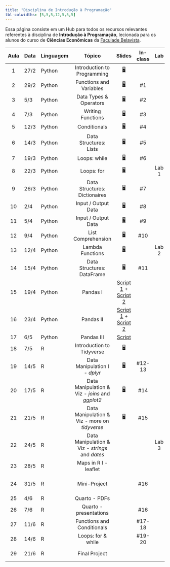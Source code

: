 ```yaml
---
title: "Disciplina de Introdução à Programação"
tbl-colwidths: [5,5,5,12,5,5,5]
---
```


Essa página consiste em um Hub para todos os recursos relevantes referentes à disciplina de **Introdução à Programação**, lecionada para os alunos do curso de **Ciências Econômicas** da [Faculade Belavista](https://faculdadebelavista.edu.br/).

::: column-screen-inset-right
| Aula | Data | Linguagem | Tópico | Slides | In-class | Lab | Project | 
|:------:|--------|--------|:------:|:------:|:------:|:------:|:------:|
| 1 | 27/2 | Python | Introduction to Programming | [🖥](/aulas/slides-class-1.html "Class Slides 1"){aria-label="Aula 1"} |  | | |
| 2 | 29/2 | Python | Functions and Variables | [🖥](/aulas/slides-class-2.html "Class Slides 2"){aria-label="Aula 2"} | #1 | | |
| 3 | 5/3 | Python | Data Types & Operators | [🖥](/aulas/slides-class-3.html "Class Slides 3"){aria-label="Aula 3"} | #2 | | |
| 4 | 7/3 | Python | Writing Functions| [🖥](/aulas/slides-class-4.html "Class Slides 4"){aria-label="Aula 4"} | #3 | | |
| 5 | 12/3 | Python | Conditionals | [🖥](/aulas/slides-class-5.html "Class Slides 5"){aria-label="Aula 5"} | #4 | | |
| 6 | 14/3 | Python | Data Structures: Lists | [🖥](/aulas/slides-class-6.html "Class Slides 6"){aria-label="Aula 6"} | #5 | | |
| 7 | 19/3 | Python | Loops: while | [🖥](/aulas/slides-class-7.html "Class Slides 7"){aria-label="Aula 7"} | #6 | | |
| 8 | 22/3 | Python | Loops: for | [🖥](/aulas/slides-class-8.html "Class Slides 8"){aria-label="Aula 8"} | | Lab 1 | |
| 9 | 26/3 | Python | Data Structures: Dictionaires | [🖥](/aulas/slides-class-9.html "Class Slides 9"){aria-label="Aula 9"} | #7 | | |
| 10 | 2/4 | Python | Input / Output Data | [🖥](/aulas/slides-class-10.html "Class Slides 10"){aria-label="Aula 10"} | #8 | | |
| 11 | 5/4 | Python | Input / Output Data | [🖥](/aulas/slides-class-11.html "Class Slides 11"){aria-label="Aula 11"} | #9 | | |
| 12 | 9/4 | Python | List Comprehension | [🖥](/aulas/slides-class-12.html "Class Slides 12"){aria-label="Aula 12"} | #10 | | |
| 13 | 12/4 | Python | Lambda Functions | [🖥](/aulas/slides-class-13.html "Class Slides 13"){aria-label="Aula 12"} | | Lab 2 | |
| 14 | 15/4 | Python | Data Structures: DataFrame | [🖥](/aulas/slides-class-14.html "Class Slides 14"){aria-label="Aula 12"}  | #11 | | |
| 15 | 19/4 | Python | Pandas I | [Script 1](https://raw.githubusercontent.com/ArthurCheib/fb-student-dashboard/main/fb-dashboard/aulas/class15.py) + [Script 2](https://raw.githubusercontent.com/ArthurCheib/fb-student-dashboard/main/fb-dashboard/aulas/class15-i.py) | | | |
| 16 | 23/4 | Python | Pandas II | [Script 1](https://raw.githubusercontent.com/ArthurCheib/fb-student-dashboard/main/fb-dashboard/aulas/class15-ii.py) + [Script 2](https://raw.githubusercontent.com/ArthurCheib/fb-student-dashboard/main/fb-dashboard/aulas/class16-iii.py)  | | | |
| 17 | 6/5 | Python | Pandas III | [Script]()  |  | | |
| 18 |7/5 | R | Introduction to Tidyverse | [🖥](/aulas/slides-class-20.html "Class Slides 20"){aria-label="Aula 20"} | | | |
| 19 | 14/5 | R | Data Manipulation I - *dplyr* | [🖥](/aulas/slides-class-21.html "Class Slides 21"){aria-label="Aula 21"} | #12-13  |  |
| 20 | 17/5 | R | Data Manipulation & Viz - *joins* and *ggplot2* | [🖥](/aulas/slides-class-20.html "Class Slides 20"){aria-label="Aula 20"} | #14 | | |
| 21 | 21/5 | R | Data Manipulation & Viz - more on *tidyverse* | [🖥](/aulas/slides-class-21.html "Class Slides 21"){aria-label="Aula 21"} | #15 | | |
| 22 | 24/5 | R | Data Manipulation & Viz - *strings* and *dates*| | | Lab 3 | |
| 23 | 28/5 | R | Maps in R I - leaflet | | | | |
| 24 | 31/5 | R | Mini-Project | | #16 | | Mini-Project #1 |
| 25 | 4/6 | R | Quarto - PDFs | | | | |
| 26 | 7/6 | R | Quarto - presentations | | #16 | | |
| 27 | 11/6 | R | Functions and Conditionals |  | #17-18 | | |
| 28 | 14/6 | R | Loops: for & while |  | #19-20 | | |
| 29 | 21/6 | R | Final Project |  |  | | Final Project |

:::
